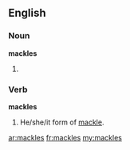 ==English==

===Noun===
'''mackles'''

# {{plural of|[[mackle]]}}

===Verb===
'''mackles'''
# He/she/it form of [[mackle]].

[[ar:mackles]]
[[fr:mackles]]
[[my:mackles]]